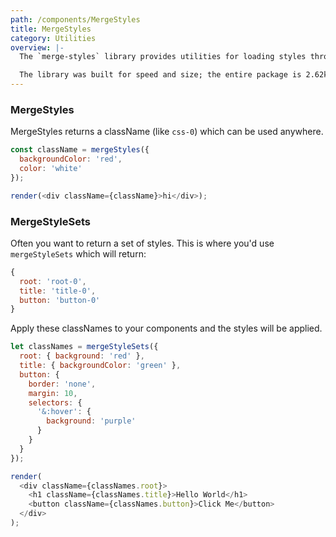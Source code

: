 ```yaml
---
path: /components/MergeStyles
title: MergeStyles
category: Utilities
overview: |-
  The `merge-styles` library provides utilities for loading styles through javascript. It is designed to make it simple to style components through javascript. It generates css classes, rather than using inline styling, to ensure we can use css features like pseudo selectors (:hover) and parent/child selectors (media queries).

  The library was built for speed and size; the entire package is 2.62k gzipped. It has no dependencies other than `tslib`.
---
```



### MergeStyles

MergeStyles returns a className (like `css-0`) which can be used anywhere.

```js live noInline
const className = mergeStyles({
  backgroundColor: 'red',
  color: 'white'
});

render(<div className={className}>hi</div>);
```

### MergeStyleSets

Often you want to return a set of styles. This is where you'd use `mergeStyleSets` which will return:

```js
{
  root: 'root-0',
  title: 'title-0',
  button: 'button-0'
}
```

Apply these classNames to your components and the styles will be applied.

```js live noInline
let classNames = mergeStyleSets({
  root: { background: 'red' },
  title: { backgroundColor: 'green' },
  button: {
    border: 'none',
    margin: 10,
    selectors: {
      '&:hover': {
        background: 'purple'
      }
    }
  }
});

render(
  <div className={classNames.root}>
    <h1 className={classNames.title}>Hello World</h1>
    <button className={classNames.button}>Click Me</button>
  </div>
);
```
